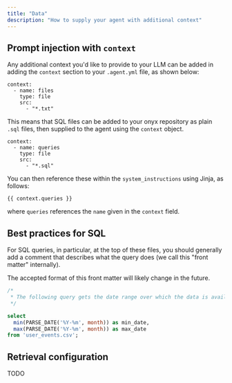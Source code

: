 ```yaml
---
title: "Data"
description: "How to supply your agent with additional context"
---
```


## Prompt injection with `context`

Any additional context you'd like to provide to your LLM can be added in adding
the `context` section to your `.agent.yml` file, as shown below:

```
context:
  - name: files
    type: file
    src:
      - "*.txt"
```

This means that SQL files can be added to your onyx repository as plain `.sql`
files, then supplied to the agent using the `context` object.

```
context:
  - name: queries
    type: file
    src:
      - "*.sql"
```

You can then reference these within the `system_instructions` using Jinja, as follows:

```
{{ context.queries }}
```

where `queries` references the `name` given in the `context` field.

## Best practices for SQL

For SQL queries, in particular, at the top of these files, you should generally
add a comment that describes what the query does (we call this "front matter"
internally).

<Warning>
  The accepted format of this front matter will likely change in the future.
</Warning>

```sql
/*
 * The following query gets the date range over which the data is available.
 */

select
  min(PARSE_DATE('%Y-%m', month)) as min_date,
  max(PARSE_DATE('%Y-%m', month)) as max_date
from 'user_events.csv';
```

## Retrieval configuration

TODO
